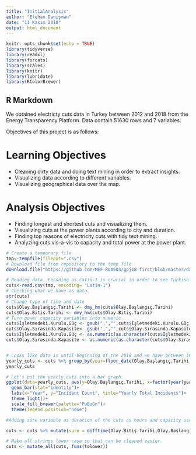 ---
title: "InitialAnalysis"
author: "Efehan Danışman"
date: "11 Kasım 2018"
output: html_document
---

```{r setup, include=FALSE,eval=TRUE}
knitr::opts_chunk$set(echo = TRUE)
library(tidyverse)
library(readxl)
library(forcats)
library(scales)
library(knitr)
library(lubridate)
library(RColorBrewer)
```

## R Markdown

We obtained electricty cuts data in Turkey between 2012 and 2018 from the Energy Transparency Platform. Data contain 51630 rows and 7 variables.

Objectives of this project is as follows:

# Learning Objectives
* Cleaning dirty data and doing text mining in order to extract insights.
* Visualizing data according to different variables.
* Visualizing geographical data over the map.

# Analysis Objectives
* Finding longest and shortest cuts and visualizing them.
* Visualizing cuts at the power plants according to city and duration.
* Finding top reasons of electricity cuts with tidy text mining.
* Analyzing cuts vis-a-vis to capacity and total power at the power plant.

```{r Getting the Data}
# Create a temporary file
tmp<-tempfile(fileext=".csv")
# Download file from repository to the temp file
download.file("https://github.com/MEF-BDA503/gpj18-first/blob/master/dataset_candidates/ArizaBakim-01012008-01012018.csv?raw=true",destfile=tmp)
```

```{r Initial Cleaning and Analysis}
# Reading data. Encoding as Latin-1 is crucial in order to see Turkish characters properly.
cuts<-read.csv(tmp, encoding= "Latin-1")
# Checking what we have as data.
str(cuts)
# Change type of time and date
cuts$Olay.Başlangıç.Tarihi <- dmy_hm(cuts$Olay.Başlangıç.Tarihi)
cuts$Olay.Bitiş.Tarihi <- dmy_hm(cuts$Olay.Bitiş.Tarihi)
# Turn power capacity variables into numeric
cuts$İşletmedeki.Kurulu.Güç <- gsub(",","",cuts$İşletmedeki.Kurulu.Güç) 
cuts$Olay.Sırasında.Kapasite<- gsub(",","",cuts$Olay.Sırasında.Kapasite) 
cuts$İşletmedeki.Kurulu.Güç <- as.numeric(as.character(cuts$İşletmedeki.Kurulu.Güç))
cuts$Olay.Sırasında.Kapasite <- as.numeric(as.character(cuts$Olay.Sırasında.Kapasite))


# Looks like data is until beginning of the 2018 and we have between 10-12K cuts per year between 2014 and 2017.
yearly_cuts <- cuts %>% group_by(year=floor_date(Olay.Başlangıç.Tarihi,"year")) %>% summarize(Olay.Başlangıç.Tarihi=n())
yearly_cuts
```

```{r Plot}
# Let's put the yearly cuts into a bar graph.
ggplot(data=yearly_cuts, aes(y=Olay.Başlangıç.Tarihi, x=factor(year(year)), fill=factor(year(year))))+
  geom_bar(stat="identity")+
  labs(x="Year", y="Incident Count", title="Yearly Total Incidents")+
  theme_light()+
  scale_fill_brewer(palette="PuBuGn")+
  theme(legend.position="none")
```

```{r New Variables For Calculations}
#Adding süre variable as duration of the cuts as hours and capacity usage ratio at time of cut as capacity usage's ratio to total capacity.

cuts <- cuts %>% mutate(sure = difftime(Olay.Bitiş.Tarihi,Olay.Başlangıç.Tarihi,units="hours")) %>% mutate(kapasiteorani = Olay.Sırasında.Kapasite / İşletmedeki.Kurulu.Güç)

# Make all strings lower case so that can be cleaned easier.
cuts <- mutate_all(cuts, funs(tolower))                   
```
